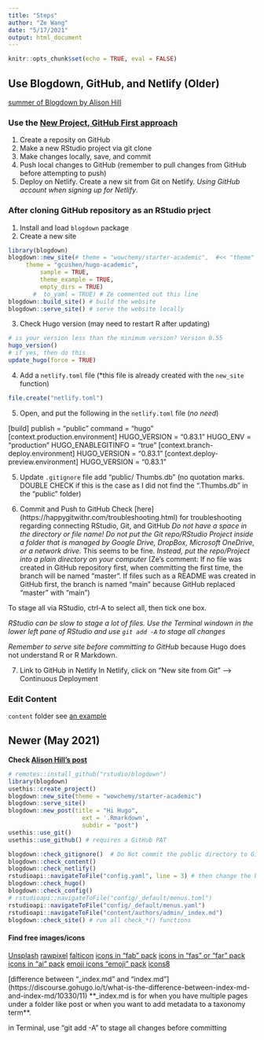 ```yaml
---
title: "Steps"
author: "Ze Wang"
date: "5/17/2021"
output: html_document
---
```


```r
knitr::opts_chunk$set(echo = TRUE, eval = FALSE)
```


## Use Blogdown, GitHub, and Netlify (Older)

[summer of Blogdown by Alison Hill](https://summer-of-blogdown.netlify.app/)

### Use the [New Project, GitHub First approach](https://happygitwithr.com/new-github-first.html)

1. Create a reposity on GitHub
2. Make a new RStudio project via git clone
3. Make changes locally, save, and commit
4. Push local changes to GitHub (remember to pull changes from GitHub before attempting to push)
5. Deploy on Netlify. Create a new sit from Git on Netlify. *Using GitHub account when signing up for Netlify*.


### After cloning GitHub repository as an RStudio prject

1. Install and load `blogdown` package
2. Create a new site

```r
library(blogdown)
blogdown::new_site(# theme = "wowchemy/starter-academic",  #<< "theme" is a GitHub repository
	 theme = "gcushen/hugo-academic",
         sample = TRUE, 
         theme_example = TRUE, 
         empty_dirs = TRUE)
       #  to_yaml = TRUE) # Ze commented out this line
blogdown::build_site() # build the website
blogdown::serve_site() # serve the website locally
```
3. Check Hugo version (may need to restart R after updating)
```r
# is your version less than the minimum version? Version 0.55
hugo_version() 
# if yes, then do this
update_hugo(force = TRUE)
```

4. Add a `netlify.toml` file (*this file is already created with the `new_site` function)
```r
file.create("netlify.toml")
```

5. Open, and put the following in the `netlify.toml` file (*no need*)

[build]
  publish = "public"
  command = "hugo"
[context.production.environment]
  HUGO_VERSION = "0.83.1"
  HUGO_ENV = "production"
  HUGO_ENABLEGITINFO = "true"
[context.branch-deploy.environment]
  HUGO_VERSION = "0.83.1"
[context.deploy-preview.environment]
  HUGO_VERSION = "0.83.1"


5. Update `.gitignore` file
add 
"public/
Thumbs.db"
(no quotation marks. DOUBLE CHECK if this is the case as I did not find the ".Thumbs.db" in the "public" folder)

6. Commit and Push to GitHub
Check [here] (https://happygitwithr.com/troubleshooting.html) for troubleshooting regarding connecting RStudio, Git, and GitHub
*Do not have a space in the directory or file name!*
*Do not put the Git repo/RStudio Project inside a folder that is managed by Google Drive, DropBox, Microsoft OneDrive, or a network drive.* This seems to be fine.
*Instead, put the repo/Project into a plain directory on your computer*
(Ze's comment: If no file was created in GitHub repository first, when committing the first time, the branch will be named "master". 
If files such as a README was created in GitHub first, the branch is named "main" because GitHub replaced "master" with "main")

To stage all via RStudio, ctrl-A to select all, then tick one box.

*RStudio can be slow to stage a lot of files. Use the Terminal windown in the lower left pane of RStudio and use `git add -A` to stage all changes*

*Remember to serve site before committing to GitHub* because Hugo does not understand R or R Markdown.

7. Link to GitHub in Netlify
In Netlify, click on "New site from Git" --> Continuous Deployment

### Edit Content
`content` folder
see [an example](https://github.com/apreshill/kellykapowski/tree/master/content)



## Newer (May 2021)
**Check [Alison Hill's post](https://alison.rbind.io/post/new-year-new-blogdown/)**

```r
# remotes::install_github("rstudio/blogdown")
library(blogdown)
usethis::create_project()
blogdown::new_site(theme = "wowchemy/starter-academic")
blogdown::serve_site()
blogdown::new_post(title = "Hi Hugo", 
                     ext = '.Rmarkdown', 
                     subdir = "post")
usethis::use_git()
usethis::use_github() # requires a GitHub PAT
```

```r
blogdown::check_gitignore()  # Do Not commit the public directory to GitHub for publishing. add the public folder to .gitignore
blogdown::check_content()
blogdown::check_netlify()
rstudioapi::navigateToFile("config.yaml", line = 3) # then change the baseurl
blogdown::check_hugo()
blogdown::check_config()
# rstudioapi::navigateToFile("config/_default/menus.toml")
rstudioapi::navigateToFile("config/_default/menus.yaml")
rstudioapi::navigateToFile("content/authors/admin/_index.md")
blogdown::check_site() # run all check_*() functions
```

#### Find free images/icons
[Unsplash](https://unsplash.com/)
[rawpixel](https://www.rawpixel.com/category/53/public-domain)
[falticon](https://www.flaticon.com/)
[icons in "fab" pack](https://fontawesome.com/icons?d=gallery&p=2&s=brands)
[icons in "fas" or "far" pack](https://fontawesome.com/icons?d=gallery&p=2&s=regular,solid)
[icons in "ai" pack](https://jpswalsh.github.io/academicons/)
[emoji icons "emoji" pack](https://github.com/ikatyang/emoji-cheat-sheet/blob/master/README.md)
[icons8](https://icons8.com/)


[difference between "_index.md" and "index.md"] (https://discourse.gohugo.io/t/what-is-the-difference-between-index-md-and-index-md/10330/11)
**_index.md is for when you have multiple pages under a folder like post or when you want to add metadata to a taxonomy term**.

in Terminal, use "git add -A" to stage all changes before committing